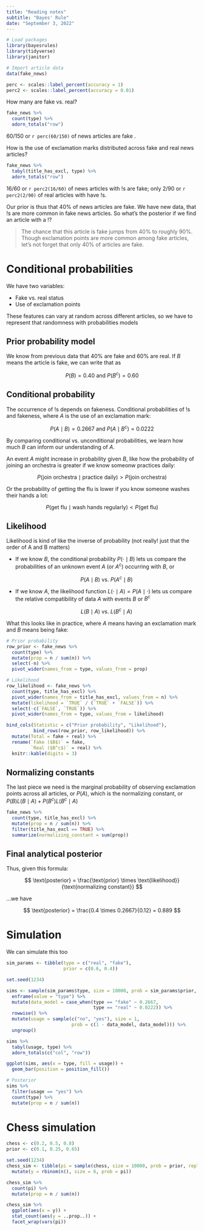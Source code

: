 ```yaml
---
title: "Reading notes"
subtitle: "Bayes' Rule"
date: "September 3, 2022"
---
```


```r
# Load packages
library(bayesrules)
library(tidyverse)
library(janitor)

# Import article data
data(fake_news)

perc <- scales::label_percent(accuracy = 1)
perc2 <- scales::label_percent(accuracy = 0.01)
```

How many are fake vs. real?

```r
fake_news %>% 
  count(type) %>% 
  adorn_totals("row")
```

60/150 or `r perc(60/150)` of news articles are fake .

How is the use of exclamation marks distributed across fake and real news articles?

```r
fake_news %>% 
  tabyl(title_has_excl, type) %>% 
  adorn_totals("row")
```

16/60 or `r perc2(16/60)` of news articles with !s are fake; only 2/90 or `r perc2(2/90)` of real articles with have !s.

Our prior is thus that 40% of news articles are fake. We have new data, that !s are more common in fake news articles. So what's the posterior if we find an article with a !?

> The chance that this article is fake jumps from 40% to roughly 90%. Though exclamation points are more common among fake articles, let’s not forget that only 40% of articles are fake.


# Conditional probabilities

We have two variables:

- Fake vs. real status
- Use of exclamation points

These features can vary at random across different articles, so we have to represent that randomness with probabilities models

## Prior probability model

We know from previous data that 40% are fake and 60% are real. If $B$ means the article is fake, we can write that as

$$
P(B) = 0.40 \text{ and } P(B^c) = 0.60
$$

## Conditional probability

The occurrence of !s depends on fakeness. Conditional probabilities of !s and fakeness, where $A$ is the use of an exclamation mark:

$$
P(A \mid B) = 0.2667 \text{ and } P(A \mid B^c) = 0.0222
$$

By comparing conditional vs. unconditional probabilities, we learn how much $B$ can inform our understanding of $A$.

An event $A$ might increase in probability given $B$, like how the probability of joining an orchestra is greater if we know someonw practices daily:

$$
P(\text{join orchestra} \mid \text{practice daily}) > P(\text{join orchestra})
$$

Or the probability of getting the flu is lower if you know someone washes their hands a lot:

$$
P(\text{get flu} \mid \text{wash hands regularly}) < P(\text{get flu})
$$

## Likelihood

Likelihood is kind of like the inverse of probability (not really! just that the order of A and B matters)

- If we know $B$, the conditional probability $P(\cdot \mid B)$ lets us compare the probabilities of an unknown event $A$ (or $A^c$) occurring with $B$, or

  $$
  P(A \mid B) \text{ vs. } P(A^c \mid B)
  $$

- If we know $A$, the likelihood function $L(\cdot \mid A) = P(A \mid \cdot)$ lets us compare the relative compatibility of data $A$ with events $B$ or $B^c$

  $$
  L(B \mid A) \text{ vs. } L(B^c \mid A)
  $$


What this looks like in practice, where $A$ means having an exclamation mark and $B$ means being fake:

```r
# Prior probability
row_prior <- fake_news %>% 
  count(type) %>% 
  mutate(prop = n / sum(n)) %>% 
  select(-n) %>% 
  pivot_wider(names_from = type, values_from = prop)

# Likelihood
row_likelihood <- fake_news %>% 
  count(type, title_has_excl) %>% 
  pivot_wider(names_from = title_has_excl, values_from = n) %>% 
  mutate(likelihood = `TRUE` / (`TRUE` + `FALSE`)) %>% 
  select(-c(`FALSE`, `TRUE`)) %>%
  pivot_wider(names_from = type, values_from = likelihood)

bind_cols(Statistic = c("Prior probability", "Likelihood"),
          bind_rows(row_prior, row_likelihood)) %>% 
  mutate(Total = fake + real) %>% 
  rename(`Fake ($B$)` = fake, 
         `Real ($B^c$)` = real) %>% 
  knitr::kable(digits = 3)
```

## Normalizing constants

The last piece we need is the marginal probability of observing exclamation points across all articles, or $P(A)$, which is the normalizing constant, or $P(B)L(B \mid A) + P(B^c)L(B^c \mid A)$

```r
fake_news %>% 
  count(type, title_has_excl) %>% 
  mutate(prop = n / sum(n)) %>% 
  filter(title_has_excl == TRUE) %>% 
  summarize(normalizing_constant = sum(prop))
```

## Final analytical posterior

Thus, given this formula:

$$
\text{posterior} = \frac{\text{prior} \times \text{likelihood}}{\text{normalizing constant}}
$$

…we have 

$$
\text{posterior} = \frac{0.4 \times 0.2667}{0.12} = 0.889
$$

# Simulation

We can simulate this too

```r
sim_params <- tibble(type = c("real", "fake"),
                     prior = c(0.6, 0.4))

set.seed(1234)

sims <- sample(sim_params$type, size = 10000, prob = sim_params$prior, replace = TRUE) %>% 
  enframe(value = "type") %>% 
  mutate(data_model = case_when(type == "fake" ~ 0.2667,
                                type == "real" ~ 0.0222)) %>% 
  rowwise() %>% 
  mutate(usage = sample(c("no", "yes"), size = 1,
                        prob = c(1 - data_model, data_model))) %>% 
  ungroup()

sims %>% 
  tabyl(usage, type) %>% 
  adorn_totals(c("col", "row"))

ggplot(sims, aes(x = type, fill = usage)) +
  geom_bar(position = position_fill())

# Posterior
sims %>% 
  filter(usage == "yes") %>% 
  count(type) %>% 
  mutate(prop = n / sum(n))
```

# Chess simulation

```r
chess <- c(0.2, 0.5, 0.8)
prior <- c(0.1, 0.25, 0.65)

set.seed(1234)
chess_sim <- tibble(pi = sample(chess, size = 10000, prob = prior, replace = TRUE)) %>% 
  mutate(y = rbinom(n(), size = 6, prob = pi))

chess_sim %>% 
  count(pi) %>% 
  mutate(prop = n / sum(n))

chess_sim %>% 
  ggplot(aes(x = y)) +
  stat_count(aes(y = ..prop..)) +
  facet_wrap(vars(pi))
```
